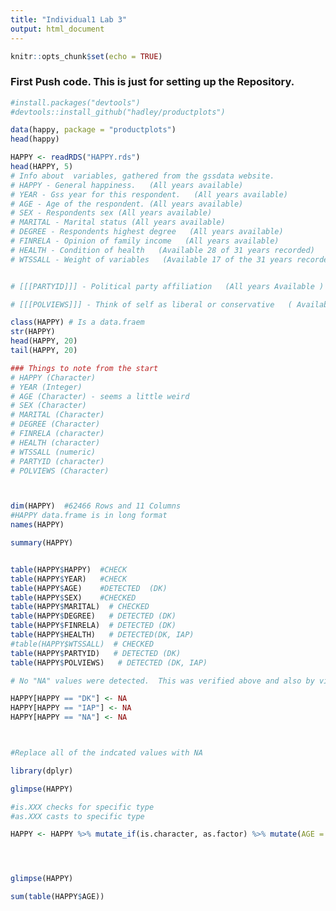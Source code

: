 ```yaml
---
title: "Individual1 Lab 3"
output: html_document
---
```


```r
knitr::opts_chunk$set(echo = TRUE)
```

### First Push code.  This is just for setting up the Repository. 

```r
#install.packages("devtools")
#devtools::install_github("hadley/productplots")

``` 


```r
data(happy, package = "productplots")
head(happy)
```


```r
HAPPY <- readRDS("HAPPY.rds")
head(HAPPY, 5)
# Info about  variables, gathered from the gssdata website.
# HAPPY - General happiness.   (All years available)
# YEAR - Gss year for this respondent.   (All years available)
# AGE - Age of the respondent. (All years available)
# SEX - Respondents sex (All years available)
# MARITAL - Marital status (All years available)
# DEGREE - Respondents highest degree   (All years available)
# FINRELA - Opinion of family income   (All years available)
# HEALTH - Condition of health   (Available 28 of 31 years recorded)
# WTSSALL - Weight of variables   (Available 17 of the 31 years recorded )


# [[[PARTYID]]] - Political party affiliation   (All years Available )

# [[[POLVIEWS]]] - Think of self as liberal or conservative   ( Available 29 of 31 years)
``` 

```r
class(HAPPY) # Is a data.fraem
str(HAPPY)
head(HAPPY, 20)
tail(HAPPY, 20)

### Things to note from the start
# HAPPY (Character)
# YEAR (Integer)
# AGE (Character) - seems a little weird
# SEX (Character)
# MARITAL (Character)
# DEGREE (Character)
# FINRELA (character)
# HEALTH (character)
# WTSSALL (numeric)
# PARTYID (character)
# POLVIEWS (Character)



dim(HAPPY)  #62466 Rows and 11 Columns
#HAPPY data.frame is in long format
names(HAPPY)

summary(HAPPY)



```

```r

table(HAPPY$HAPPY)  #CHECK
table(HAPPY$YEAR)   #CHECK
table(HAPPY$AGE)    #DETECTED  (DK)
table(HAPPY$SEX)    #CHECKED
table(HAPPY$MARITAL)  # CHECKED
table(HAPPY$DEGREE)   # DETECTED (DK)
table(HAPPY$FINRELA)  # DETECTED (DK)
table(HAPPY$HEALTH)   # DETECTED(DK, IAP)
#table(HAPPY$WTSSALL)  # CHECKED
table(HAPPY$PARTYID)   # DETECTED (DK)
table(HAPPY$POLVIEWS)   # DETECTED (DK, IAP)

# No "NA" values were detected.  This was verified above and also by viewing the global enviroment uisng the search bar. 

```

```r

HAPPY[HAPPY == "DK"] <- NA
HAPPY[HAPPY == "IAP"] <- NA
HAPPY[HAPPY == "NA"] <- NA  



#Replace all of the indcated values with NA
```


```r

library(dplyr)

glimpse(HAPPY)

```

```r
#is.XXX checks for specific type
#as.XXX casts to specific type

HAPPY <- HAPPY %>% mutate_if(is.character, as.factor) %>% mutate(AGE = recode(AGE, "89 OR OLDER" = "89")) %>% mutate(AGE = addNA(AGE)) %>% mutate(AGE = as.numeric(levels(AGE)[AGE]))




glimpse(HAPPY) 

```

```r
sum(table(HAPPY$AGE))

```